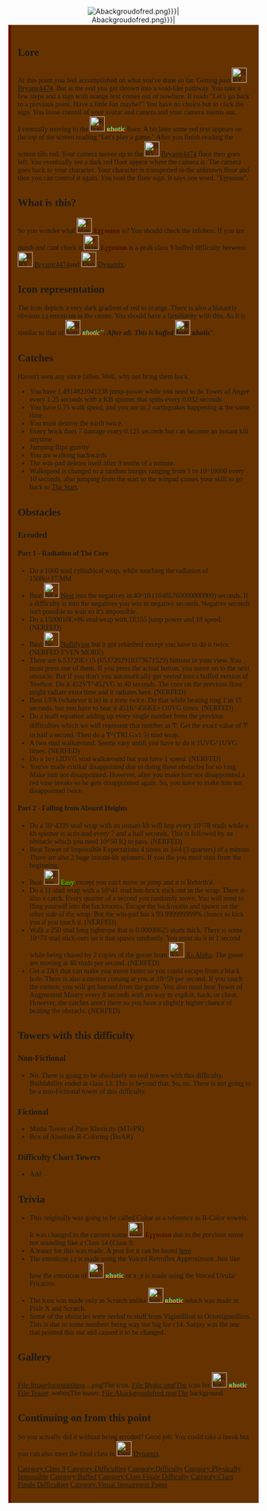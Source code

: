 {{DISPLAYTITLE:Eɼɼosion}}{{DISPLAYTITLE:Eɼɼosion}}<div align="center" style="position:fixed; z-index:-1; top:0; left:0; right:0; bottom:0;">[[File:{{{File|Abackgroudofred.png}}}|{{{Size|2000px}}}]]</div>

<div style="background:#663300;padding:1em;font-family:comfortaa;border-left:5px solid #660000">
{{Scrollbox|Notices=
'''Notices'''
{{Class Finale}} {{Physically Impossible}}{{Rebirthed}}{{Large Page}}
}}{{Quote (IPeedMyPants' Version)|quote=You probably should turn back.|quoter=A Sign Near The End Of The Previous Difficulty}}
==Lore==
At this point you feel accomplished on what you've done so far. Getting past [[File:BRYANJR4474 DIFFICULTY.jpeg|30px]] [[Bryanjr4474]]. But at the end you get thrown into a void-like pathway. You take a few steps and a sign with orange text comes out of nowhere. It reads "Let's go back to a previous point. Have a little fun maybe?" You have no choice but to click the sign. You loose control of your avatar and camera and your camera zooms out. Eventually moving to the [[File:Ʀhotic.png|frameless|30x30px]] [[Ʀhotic|<span style="background:linear-gradient(lime,cyan,orange,pink); -webkit-background-clip:text !important; -webkit-text-fill-color:transparent;">'''ʀhotic'''</span>]] floor. A bit later some red text appears on the top of the screen reading "Let's play a game." After you finish reading the screen tilts red. Your camera moves up to the [[File:BRYANJR4474 DIFFICULTY.jpeg|30px]] [[Bryanjr4474]] floor then goes left. You eventually see a dark red floor appear where the camera is. The camera goes back to your character. Your character is transported to the unknown floor and then you can control it again. You read the floor sign. It says one word. "Eɼɼosion".

==What is this?==
{{NewDifficultyInfobox|title1=[[File:Imageforsomething....png|frameless|30x30px]] <span style="background:linear-gradient(#452100,#450000); -webkit-background-clip:text !important; -webkit-text-fill-color:transparent;">'''Eɼɼosion'''</span> |image1=Imageforsomething....png|caption1=Based on what the sign near the end of the [[Bryanjr4474]] floor said. You should probably leave.|class=Class 9|type=Buffed Difficulty|previous=[[File:BRYANJR4474 DIFFICULTY.jpeg|30px]] [[Bryanjr4474]]|next=[[File:Dynamix.png|frameless|30x30px]] [[Dynamix]]|difficulty_range=Erroded|creator(s)=BadgeHunterRBLX|full_name=|short_name=|date_added=2/5/2023|date_removed=...|removal_reason=...|revival_date=...|alt_names=|official_music(s)=|prior_next=[[File:Confusion.webp|frameless|30x30px]] [[Confusion|<span style="text-shadow: 0 0 4px brown; color:brown">'''Confusion'''</span>]]|class_range=Peak|decal_id=13860409318|rating=105|alt_next=[[File:Confusion.webp|30px]] [[Confusion]]}}
So you wonder what [[File:Imageforsomething....png|frameless|30x30px]] <span style="background:linear-gradient(#452100,#450000); -webkit-background-clip:text !important; -webkit-text-fill-color:transparent;">'''Eɼɼosion'''</span> is? You should check the infobox. If you are dumb and cant check it [[File:Imageforsomething....png|frameless|30x30px]] <span style="background:linear-gradient(#452100,#450000); -webkit-background-clip:text !important; -webkit-text-fill-color:transparent;">'''Eɼɼosion'''</span> is a peak class 9 buffed difficulty between [[File:BRYANJR4474 DIFFICULTY.jpeg|30px]] [[Bryanjr4474]]<nowiki/>and [[File:Dynamix.png|frameless|30x30px]] [[Dynamix]].

== Icon representation ==
The icon depicts a very dark gradient of red to orange. There is also a blatantly obvious ɻ.ɻ emoticon in the center. You should have a familiarity with this. As it is similar to that of [[File:Ʀhotic.png|frameless|30x30px]] <span style="background:linear-gradient(lime,cyan,orange,pink); -webkit-background-clip:text !important; -webkit-text-fill-color:transparent;">'''''ʀhotic'''''</span>. After all. This is buffed [[File:Ʀhotic.png|frameless|30x30px]] <span style="background:linear-gradient(lime,cyan,orange,pink); -webkit-background-clip:text !important; -webkit-text-fill-color:transparent;">'''''ʀhotic'''''</span>.

== Catches ==
Haven't seen any since fallen. Well, why not bring them back.

* You have 1,4914821041238 jump-power while you need to do Tower of Anger every 1.25 seconds with a KB spinner that spins every 0.032 seconds
* You have 0.75 walk speed, and you are in 2 earthquakes happening at the same time.
* You must destroy the earth twice.
* Every brick does 7 damage every 0.125 seconds but can become an instant kill anytime
* Jumping flips gravity
* You are walking backwards
* The win-pad deletes itself after 9 tenths of a minute.
* Walkspeed is changed to a random integer ranging from 1 to 10^10000 every 10 seconds, also jumping from the start to the winpad causes your skill to go back to [[The First Difficulty|The Start]].
== Obstacles ==
=== Erroded ===
==== Part 1 - Radiation of The Core ====
* Do a 1060 stud cylindrical wrap, while touching the radiation of 1508e+17.MM
* Beat [[File:NEaT resized.png|frameless|30x30px]] [[Neat]] into the negatives in 40^10 (10485760000000000) seconds. If a difficulty is into the negatives you win in negative seconds. Negative seconds isn't possible to wait so it's impossible.
* Do a 1500010E+86 stud wrap with 1E155 jump power and 18 speed. (NERFED)
* Beat [[File:NewNullifying.jpeg|frameless|30x30px]] [[Nullifying]] but it got rebirthed except you have to do it twice. (NERFED EVEN MORE)
* There are 6.53720E+15 (6537202910373671529) buttons in your view. You must press one of them. If you press the actual button, you move on to the next obstacle. But if you don't you automatically get yeeted into a buffed version of Yeetbox. Do it 452VT^452VG in 40 seconds. The core on the previous floor might radiate extra time and it radiates here. (NERFED)
* Beat UPA (whatever it is) in a zone twice. Do that while beating ring 1 in 15 seconds, but you have to beat it 451K^456KE+110VG times. (NERFED)
* Do a math equation adding up every single number from the previous difficulties which we will represent that number as Ͳ. Get the exact value of Ͳ in half a second. Then do a Ͳ^(TRLGx1.5) stud wrap.
* A two stud walkaround. Seems easy untill you have to do it 1UVG^1UVG times. (NERFED)
* Do a 1e+12DVG stud walkaround but you have 1 speed. (NERFED)
* You've made critikal disappointed due to doing these obstacles for so long. Make him not disappointed. However, after you make him not disappointed a red vase breaks so he gets disappointed again. So, you have to make him not disappointed twice.
==== Part 2 - Falling from Absurd Heights ====
* Do a 10^4339 stud wrap with an instant-kb will hop every 10^78 studs while a kb spinner is activated every 7 and a half seconds, This is followed by an obstacle which you need 10^50 IQ to pass. (NERFED)
* Beat Tower of Impossible Expectations 4 times in 3-̸-4 (3 quarters) of a minute. There are also 2 huge instant-kb spinners. If you die you must start from the beginning.
* Beat [[File:EasyDifficulty.jpg|frameless|30x30px]] [[w:c:jtoh:Easy|<span style="color:#00FF00">Easy</span>]] except you can't move or jump and it is Rebirth'd.
* Do a 11 stud wrap with a 10^41 stud ban-brick stick-out in the wrap. There is also a catch. Every quarter of a second you randomly move. You will need to fling yourself into the backrooms. Escape the backrooms and spawn on the other side of the wrap. But the win-pad has a 99.999999999% chance to kick you if you touch it. (NERFED)
* Walk a 250 stud long tightrope that is 0.00000625 studs thick. There is some 10^73 stud stick-outs on it that spawn randomly. You must do it in 1 second while being chased by 2 copies of the goose from [[File:Xi-Alpha revamp icon.png|frameless|30x30px]] [[Xi-Alpha]]. The geese are moving at 40 studs per second. (NERFED)
* Get a TAS that can make you move faster so you could escape from a black hole. There is also a meteor coming at you at 10^59 per second. If you touch the meteor, you will get banned from the game. You also must beat Tower of Augmented Misery every 8 seconds with no way to exploit, hack, or cheat. However, the catches aren't there so you have a slightly higher chance of beating the obstacle. (NERFED)
== Towers with this difficulty ==

=== Non-Fictional ===

* No. There is going to be absolutely no real towers with this difficulty. Buildability ended at class 13. This is beyond that. So, no. There is not going to be a non-Fictional tower of this difficulty.

=== Fictional ===

* Maths Tower of Pure Rhoticity (MToPR)
* Box of Absolute R-Coloring (BoAR)

=== Difficulty Chart Towers ===

* Add

== Trivia ==

* This originally was going to be called Coloʁ as a reference to R-Color vowels. It was changed to the current name [[File:Imageforsomething....png|frameless|30x30px]] <span style="background:linear-gradient(#452100,#450000); -webkit-background-clip:text !important; -webkit-text-fill-color:transparent;">'''Eɼɼosion'''</span> due to the previous name not sounding like a Class 14 (Class 9.
* A teaser for this was made. A post for it can be found [https://jtohs-joke-towers.fandom.com/f/p/4400000000000109968 here].
* The emoticon ɻ.ɻ is made using the Voiced Retroflex Approximant. Just like how the emoticon of [[File:Ʀhotic.png|frameless|30x30px]] [[Ʀhotic|<span style="background:linear-gradient(lime,cyan,orange,pink); -webkit-background-clip:text !important; -webkit-text-fill-color:transparent;">'''ʀhotic'''</span>]] or ʁ_ʁ is made using the Voiced Uvular Fricative.
* The icon was made only in Scratch unlike [[File:Ʀhotic.png|frameless|30x30px]] [[Ʀhotic|<span style="background:linear-gradient(lime,cyan,orange,pink); -webkit-background-clip:text !important; -webkit-text-fill-color:transparent;">'''ʀhotic'''</span>]] which was made in Pixlr X and Scratch.
* Some of the obstacles were nerfed to stuff from Vigintillion to Octovigintillion. This is due to some numbers being way too big for c14. Sanjay was the one that pointed this out and caused it to be changed.

== Gallery ==
<gallery>
File:Imageforsomething....png|The icon.
File:Ʀhotic.png|The icon for [[File:Ʀhotic.png|frameless|30x30px]] [[Ʀhotic|<span style="background:linear-gradient(lime,cyan,orange,pink); -webkit-background-clip:text !important; -webkit-text-fill-color:transparent;">'''ʀhotic'''</span>]].
File:Teaser..webm|The teaser.
File:Abackgroudofred.png|The background.
</gallery>

== Continuing on from this point ==
So you actually did it without being erroded? Good job. You could take a break but you can also meet the final class in [[File:Dynamix.png|frameless|30x30px]] [[Dynamix]].
{{DifficultiesNavbox}}
[[Category:Class 9]]
[[Category:Difficulties]]
[[Category:Difficulty]]
[[Category:Physically Impossible]]
[[Category:Buffed]]
 
[[Category:Class Finale Difficulty]]
[[Category:Class Finale Difficulties]]
[[Category:Visual Impairment Pages]]